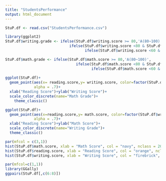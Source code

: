 ---
title: "StudentsPerformance"
output: html_document
---

```{r}
StuP.df <- read.csv("StudentsPerformance.csv")

library(ggplot2)
StuP.df$writing.grade <- ifelse(StuP.df$writing.score >= 80,'A(80~100)',
                             ifelse(StuP.df$writing.score <80 & StuP.df$writing.score>=60,'B(60~79)',
                                    ifelse(StuP.df$writing.score <60 & StuP.df$writing.score >=40,'C(40~59)','F(0~39)')))

StuP.df$math.grade <- ifelse(StuP.df$math.score >= 80,'A(80~100)',
                                ifelse(StuP.df$math.score <80 & StuP.df$math.score>=60,'B(60~79)',
                                       ifelse(StuP.df$math.score <60 & StuP.df$math.score >=40,'C(40~59)','F(0~39)')))
                                              
ggplot(StuP.df)+
  geom_point(aes(x= reading.score,y= writing.score, color=factor(StuP.df$math.grade)),
             alpha = .7)+
  xlab("Reading Score")+ylab("Writing Score")+
  scale_color_discrete(name="Math Grade")+
    theme_classic()

ggplot(StuP.df)+
  geom_point(aes(x=reading.score,y= math.score, color=factor(StuP.df$writing.grade)),
             alpha = .7)+
  xlab("Reading Score")+ylab("Math Score")+
  scale_color_discrete(name="Writing Grade")+
  theme_classic()
```
```{r}
par(mfcol = c(3,1))
hist(StuP.df$math.score, xlab = "Math Score", col = "navy", nclass = 20, border = 'navy',main = "Histogram of Math Score")
hist(StuP.df$reading.score, xlab = "Reading Score", col = "orange", nclass = 20, border ='orange',main = "Histogram of Reading Score")
hist(StuP.df$writing.score, xlab = "Writing Score", col = "firebrick", nclass = 20, border ='firebrick',main = "Histogram of Writing Score")
```
```{r}
par(mfcol=c(1,1))
library(GGally)
ggpairs(StuP.df[,c(6:8)])

```
